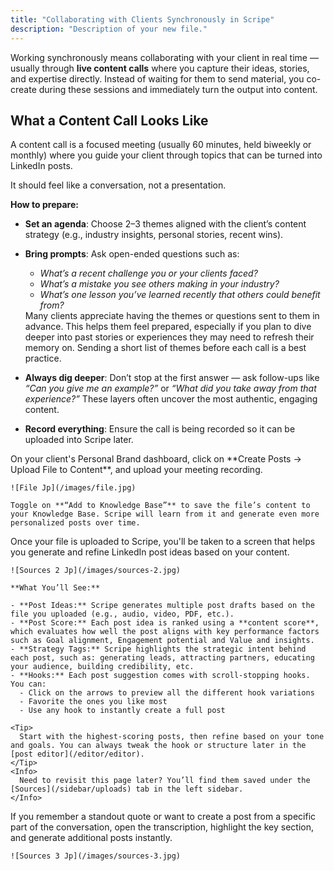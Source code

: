 ```yaml
---
title: "Collaborating with Clients Synchronously in Scripe"
description: "Description of your new file."
---
```


Working synchronously means collaborating with your client in real time — usually through **live content calls** where you capture their ideas, stories, and expertise directly. Instead of waiting for them to send material, you co-create during these sessions and immediately turn the output into content.

## What a Content Call Looks Like

A content call is a focused meeting (usually 60 minutes, held biweekly or monthly) where you guide your client through topics that can be turned into LinkedIn posts. 

It should feel like a conversation, not a presentation.

**How to prepare:**

- **Set an agenda**: Choose 2–3 themes aligned with the client’s content strategy (e.g., industry insights, personal stories, recent wins).
- **Bring prompts**: Ask open-ended questions such as:
  - _What’s a recent challenge you or your clients faced?_
  - _What’s a mistake you see others making in your industry?_
  - _What’s one lesson you’ve learned recently that others could benefit from?_

  <Tip>
    Many clients appreciate having the themes or questions sent to them in advance. This helps them feel prepared, especially if you plan to dive deeper into past stories or experiences they may need to refresh their memory on. Sending a short list of themes before each call is a best practice.
  </Tip>
- **Always dig deeper**: Don’t stop at the first answer — ask follow-ups like _“Can you give me an example?”_ or _“What did you take away from that experience?”_ These layers often uncover the most authentic, engaging content.
- **Record everything**: Ensure the call is being recorded so it can be uploaded into Scripe later.

<Steps>
  <Step title="Upload the recording">
    On your client's Personal Brand dashboard, click on **Create Posts → Upload File to Content**, and upload your meeting recording.

    ![File Jp](/images/file.jpg)

    Toggle on **“Add to Knowledge Base”** to save the file’s content to your Knowledge Base. Scripe will learn from it and generate even more personalized posts over time.
  </Step>
  <Step title="See generated posts">
    Once your file is uploaded to Scripe, you'll be taken to a screen that helps you generate and refine LinkedIn post ideas based on your content.

    ![Sources 2 Jp](/images/sources-2.jpg)

    **What You’ll See:**

    - **Post Ideas:** Scripe generates multiple post drafts based on the file you uploaded (e.g., audio, video, PDF, etc.).
    - **Post Score:** Each post idea is ranked using a **content score**, which evaluates how well the post aligns with key performance factors such as Goal alignment, Engagement potential and Value and insights.
    - **Strategy Tags:** Scripe highlights the strategic intent behind each post, such as: generating leads, attracting partners, educating your audience, building credibility, etc.
    - **Hooks:** Each post suggestion comes with scroll-stopping hooks. You can:
      - Click on the arrows to preview all the different hook variations
      - Favorite the ones you like most
      - Use any hook to instantly create a full post

    <Tip>
      Start with the highest-scoring posts, then refine based on your tone and goals. You can always tweak the hook or structure later in the [post editor](/editor/editor).
    </Tip>
    <Info>
      Need to revisit this page later? You’ll find them saved under the [Sources](/sidebar/uploads) tab in the left sidebar.
    </Info>
  </Step>
  <Step title="Review the transcription">
    If you remember a standout quote or want to create a post from a specific part of the conversation, open the transcription, highlight the key section, and generate additional posts instantly.

    ![Sources 3 Jp](/images/sources-3.jpg)
  </Step>
</Steps>